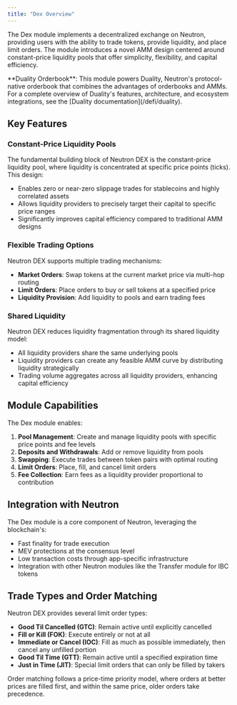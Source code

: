 ```yaml
---
title: "Dex Overview"
---
```


The Dex module implements a decentralized exchange on Neutron, providing users with the ability to trade tokens, provide liquidity, and place limit orders. The module introduces a novel AMM design centered around constant-price liquidity pools that offer simplicity, flexibility, and capital efficiency.

<Info>
**Duality Orderbook**: This module powers Duality, Neutron's protocol-native orderbook that combines the advantages of orderbooks and AMMs. For a complete overview of Duality's features, architecture, and ecosystem integrations, see the [Duality documentation](/defi/duality).
</Info>

## Key Features

### Constant-Price Liquidity Pools

The fundamental building block of Neutron DEX is the constant-price liquidity pool, where liquidity is concentrated at specific price points (ticks). This design:

- Enables zero or near-zero slippage trades for stablecoins and highly correlated assets
- Allows liquidity providers to precisely target their capital to specific price ranges
- Significantly improves capital efficiency compared to traditional AMM designs

### Flexible Trading Options

Neutron DEX supports multiple trading mechanisms:

- **Market Orders**: Swap tokens at the current market price via multi-hop routing
- **Limit Orders**: Place orders to buy or sell tokens at a specified price
- **Liquidity Provision**: Add liquidity to pools and earn trading fees

### Shared Liquidity

Neutron DEX reduces liquidity fragmentation through its shared liquidity model:

- All liquidity providers share the same underlying pools
- Liquidity providers can create any feasible AMM curve by distributing liquidity strategically
- Trading volume aggregates across all liquidity providers, enhancing capital efficiency

## Module Capabilities

The Dex module enables:

1. **Pool Management**: Create and manage liquidity pools with specific price points and fee levels
2. **Deposits and Withdrawals**: Add or remove liquidity from pools
3. **Swapping**: Execute trades between token pairs with optimal routing
4. **Limit Orders**: Place, fill, and cancel limit orders
5. **Fee Collection**: Earn fees as a liquidity provider proportional to contribution

## Integration with Neutron

The Dex module is a core component of Neutron, leveraging the blockchain's:

- Fast finality for trade execution
- MEV protections at the consensus level
- Low transaction costs through app-specific infrastructure
- Integration with other Neutron modules like the Transfer module for IBC tokens

## Trade Types and Order Matching

Neutron DEX provides several limit order types:

- **Good Til Cancelled (GTC)**: Remain active until explicitly cancelled
- **Fill or Kill (FOK)**: Execute entirely or not at all
- **Immediate or Cancel (IOC)**: Fill as much as possible immediately, then cancel any unfilled portion
- **Good Til Time (GTT)**: Remain active until a specified expiration time
- **Just in Time (JIT)**: Special limit orders that can only be filled by takers

Order matching follows a price-time priority model, where orders at better prices are filled first, and within the same price, older orders take precedence. 